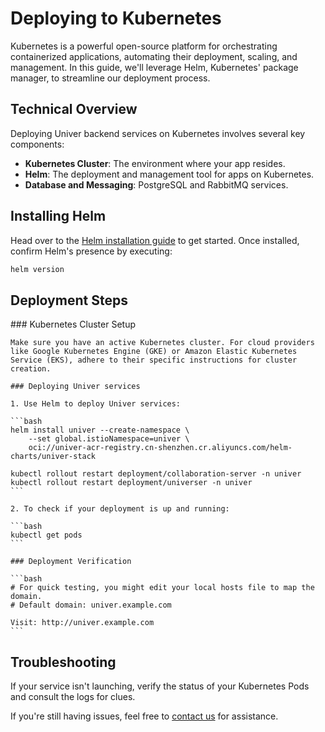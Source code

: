 
# Deploying to Kubernetes

<BadgeGroup values={[UniverTypes.GENERAL]} value={UniverTypes.GENERAL} />

Kubernetes is a powerful open-source platform for orchestrating containerized applications, automating their deployment, scaling, and management. In this guide, we'll leverage Helm, Kubernetes' package manager, to streamline our deployment process.

## Technical Overview

Deploying Univer backend services on Kubernetes involves several key components:

- **Kubernetes Cluster**: The environment where your app resides.
- **Helm**: The deployment and management tool for apps on Kubernetes.
- **Database and Messaging**: PostgreSQL and RabbitMQ services.

## Installing Helm

Head over to the [Helm installation guide](https://helm.sh/docs/intro/install/) to get started.
Once installed, confirm Helm's presence by executing:

```bash
helm version
```

## Deployment Steps

<Steps>
    ### Kubernetes Cluster Setup

    Make sure you have an active Kubernetes cluster. For cloud providers like Google Kubernetes Engine (GKE) or Amazon Elastic Kubernetes Service (EKS), adhere to their specific instructions for cluster creation.

    ### Deploying Univer services

    1. Use Helm to deploy Univer services:

    ```bash
    helm install univer --create-namespace \
        --set global.istioNamespace=univer \
        oci://univer-acr-registry.cn-shenzhen.cr.aliyuncs.com/helm-charts/univer-stack

    kubectl rollout restart deployment/collaboration-server -n univer
    kubectl rollout restart deployment/universer -n univer
    ```

    2. To check if your deployment is up and running:

    ```bash
    kubectl get pods
    ```

    ### Deployment Verification

    ```bash
    # For quick testing, you might edit your local hosts file to map the domain.
    # Default domain: univer.example.com

    Visit: http://univer.example.com
    ```
</Steps>

## Troubleshooting

If your service isn't launching, verify the status of your Kubernetes Pods and consult the logs for clues.

If you're still having issues, feel free to <a class="nx-text-primary-600 nx-underline nx-decoration-from-font [text-underline-position:from-font]" href="mailto:developer@univer.ai?subject=[Univer Services]">contact us</a> for assistance.
